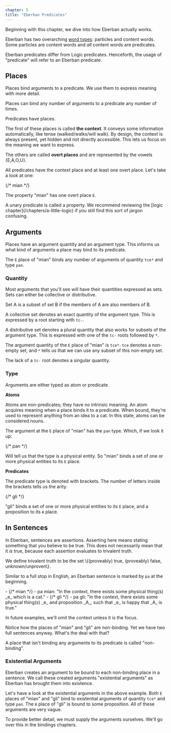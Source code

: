 ```yaml
---
chapter: 5
title: "Eberban Predicates"
---
```


Beginning with this chapter, we dive into how Eberban actually works.

Eberban has two overarching [word types](/chapters/word-types): particles and
content words. Some particles are content words and _all_ content words are
predicates.

Eberban predicates differ from Logic predicates. Henceforth, the usage of
"predicate" will refer to an Eberban predicate.

## Places 

<Info type="jargon" title="Places (AKA slots)">
Places bind arguments to a predicate. We use them to express meaning with more
detail.

Places can bind any number of arguments to a predicate any number of times.
</Info>

Predicates have places.

The first of these places is called **the context**. It conveys some information
automatically, like tense (walked/walks/will walk). By design, the context is
always present, yet hidden and not directly accessible. This lets us focus on
the meaning we want to express.

The others are called **overt places** and are represented by the vowels
\{E,A,O,U\}.

All predicates have the context place and at least one overt place. Let's take
a look at one:

<Info type="examples">
<DictEntry client:load inline id="vgeqteao1c" /> {/* mian */}
</Info>

The property "mian" has one overt place `E`.

<Info type="reminder" title="Property">
A unary predicate is called a property. We recommend reviewing the
[logic chapter](/chapters/a-little-logic) if you still find this sort of jargon
confusing.
</Info>

## Arguments

Places have an argument quantity and an argument type. This informs us what kind
of arguments a place may bind to its predicate.

The `E` place of "mian" binds any number of arguments of quantity `tce*` and
type `pan`.

### Quantity

Most arguments that you'll see will have their quantities expressed as sets.
Sets can either be collective or distributive.

<Info type="jargon" title="Collective Sets vs. Distributive Sets">
Set A is a subset of set B if the members of A are also members of B.

A collective set denotes an exact quantity of the argument type. This is
expressed by a root starting with `tc-`.

A distributive set denotes a plural quantity that also works for subsets of the
argument type. This is expressed with one of the `tc-` roots followed by `*`.
</Info>

The argument quantity of the `E` place of "mian" is `tce*`. `tce` denotes a
non-empty set, and `*` tells us that we can use any subset of this non-empty
set.

The lack of a `tc-` root denotes a singular quantity.

### Type

Arguments are either typed as atom or predicate.

**Atoms**

<Info type="jargon" title="Atoms">
Atoms are non-predicates; they have no intrinsic meaning. An atom acquires
meaning when a place binds it to a predicate. When bound, they're used to
represent anything from an idea to a cat. In this state, atoms can be considered
nouns.
</Info>

The argument at the `E` place of "mian" has the `pan` type. Which, if we look it
up:

<div class="my-4"><DictEntry client:load inline id="whi7bmezoy" /></div> {/* pan */}

Will tell us that the type is a physical entity. So "mian" binds a set of one or
more physical entities to its `E` place.

**Predicates**

The predicate type is denoted with brackets. The number of letters inside the
brackets tells us the arity.

<Info type="examples">
<DictEntry client:load inline id="r7wbdwqgm0" /> {/* gli */}
</Info>

"gli" binds a set of one or more physical entities to its `E` place, and a
proposition to its `A` place.

## In Sentences

In Eberban, sentences are assertions. Asserting here means stating something
that you believe to be true. This does not necessarily mean that it _is_ true,
because each assertion evaluates to trivalent truth. 

<Info type="jargon" title="Trivalent truth">
We define trivalent truth to be the set \{(proveably) true,
(proveably) false, unknown/unproven\}.
</Info>

Similar to a full stop in English, an Eberban sentence is marked by `pa` at the
beginning.

<Info type="examples">
- <DictEntry client:load inline id="vgeqteao1c" /> {/* mian */}
- pa mian: "In the context, there exists some physical thing(s) _e_ which is a
cat."
- <DictEntry client:load inline id="r7wbdwqgm0" /> {/* gli */}
- pa gli: "In the context, there exists some physical thing(s) _e_ and
proposition _A_, such that _e_ is happy that _A_ is true."

In future examples, we'll omit the context unless it is the focus.
</Info>

Notice how the places of "mian" and "gli" are non-binding. Yet we have two full
sentences anyway. What's the deal with that?

<Info type="jargon" title="Non-binding">
A place that isn't binding any arguments to its predicate is called
"non-binding".
</Info>

### Existential Arguments

<Info type="jargon" title="Existential arguments">
Eberban creates an argument to be bound to each non-binding place in a sentence.
We call these created arguments "existential arguments" as Eberban has brought
them into existence.
</Info>

Let's have a look at the existential arguments in the above example. Both `E`
places of "mian" and "gli" bind to existential arguments of quantity `tce*` and
type `pan`. The `A` place of "gli" is bound to some proposition. All of these
arguments are very vague.

To provide better detail, we must supply the arguments ourselves. We'll go over
this in the bindings chapters.
